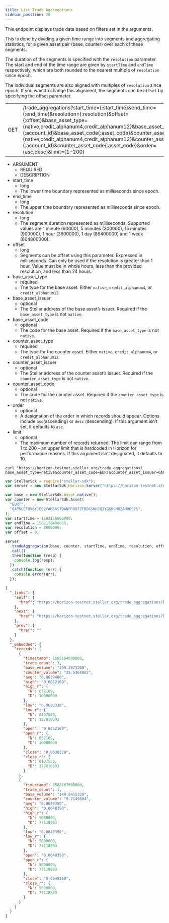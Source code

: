 ```yaml
---
title: List Trade Aggregations
sidebar_position: 20
---
```



This endpoint displays trade data based on filters set in the arguments.

This is done by dividing a given time range into segments and aggregating statistics, for a given asset pair (base, counter) over each of these segments.

The duration of the segments is specified with the `resolution` parameter. The start and end of the time range are given by `startTime` and `endTime` respectively, which are both rounded to the nearest multiple of `resolution` since epoch.

The individual segments are also aligned with multiples of `resolution` since epoch. If you want to change this alignment, the segments can be `offset` by specifying the offset parameter.

<Endpoint>

|  |  |
| --- | --- |
| GET | /trade_aggregations?start_time={:start_time}&end_time={:end_time}&resolution={:resolution}&offset={:offset}&base_asset_type={native,credit_alphanum4,credit_alphanum12}&base_asset_issuer={:account_id}&base_asset_code{:asset_code}&counter_asset_type={native,credit_alphanum4,credit_alphanum12}&counter_asset_issuer={:account_id}&counter_asset_code{:asset_code}&order={asc,desc}&limit={1-200} |

</Endpoint>

<AttributeTable>

- ARGUMENT
  - REQUIRED
  - DESCRIPTION
- start_time
  - long
  - The lower time boundary represented as milliseconds since epoch.
- end_time
  - long
  - The upper time boundary represented as milliseconds since epoch.
- resolution
  - long
  - The segment duration represented as milliseconds. Supported values are 1 minute (60000), 5 minutes (300000), 15 minutes (900000), 1 hour (3600000), 1 day (86400000) and 1 week (604800000).
- offset
  - long
  - Segments can be offset using this parameter. Expressed in milliseconds. Can only be used if the resolution is greater than 1 hour. Value must be in whole hours, less than the provided resolution, and less than 24 hours.
- base_asset_type
  - required
  - The type for the base asset. Either `native`, `credit_alphanum4`, or `credit_alphanum12`.
- base_asset_issuer
  - optional
  - The Stellar address of the base asset’s issuer. Required if the `base_asset_type` is not `native`.
- base_asset_code
  - optional
  - The code for the base asset. Required if the `base_asset_type` is not `native`.
- counter_asset_type
  - required
  - The type for the counter asset. Either `native`, `credit_alphanum4`, or `credit_alphanum12`.
- counter_asset_issuer
  - optional
  - The Stellar address of the counter asset’s issuer. Required if the `counter_asset_type` is not `native`.
- counter_asset_code
  - optional
  - The code for the counter asset. Required if the `counter_asset_type` is not `native`.
- order
  - optional
  - A designation of the order in which records should appear. Options include `asc`(ascending) or `desc` (descending). If this argument isn’t set, it defaults to `asc`.
- limit
  - optional
  - The maximum number of records returned. The limit can range from 1 to 200 - an upper limit that is hardcoded in Horizon for performance reasons. If this argument isn’t designated, it defaults to 10.

</AttributeTable>

<CodeExample title="Example Request">

```curl
curl "https://horizon-testnet.stellar.org/trade_aggregations?base_asset_type=native&counter_asset_code=EURT&counter_asset_issuer=GAP5LETOV6YIE62YAM56STDANPRDO7ZFDBGSNHJQIYGGKSMOZAHOOS2S&counter_asset_type=credit_alphanum4&resolution=3600000&start_time=1582156800000&end_time=1582178400000"
```

```js
var StellarSdk = require("stellar-sdk");
var server = new StellarSdk.Horizon.Server("https://horizon-testnet.stellar.org");

var base = new StellarSdk.Asset.native();
var counter = new StellarSdk.Asset(
  "EURT",
  "GAP5LETOV6YIE62YAM56STDANPRDO7ZFDBGSNHJQIYGGKSMOZAHOOS2S",
);
var startTime = 1582156800000;
var endTime = 1582178400000;
var resolution = 3600000;
var offset = 0;

server
  .tradeAggregation(base, counter, startTime, endTime, resolution, offset)
  .call()
  .then(function (resp) {
    console.log(resp);
  })
  .catch(function (err) {
    console.error(err);
  });
```

</CodeExample>

<ExampleResponse title="Example Response">

```json
{
  "_links": {
    "self": {
      "href": "https://horizon-testnet.stellar.org/trade_aggregations?base_asset_type=native\u0026counter_asset_code=EURT\u0026counter_asset_issuer=GAP5LETOV6YIE62YAM56STDANPRDO7ZFDBGSNHJQIYGGKSMOZAHOOS2S\u0026counter_asset_type=credit_alphanum4\u0026resolution=3600000\u0026start_time=1582156800000\u0026end_time=1582178400001"
    },
    "next": {
      "href": "https://horizon-testnet.stellar.org/trade_aggregations?base_asset_type=native\u0026counter_asset_code=EURT\u0026counter_asset_issuer=GAP5LETOV6YIE62YAM56STDANPRDO7ZFDBGSNHJQIYGGKSMOZAHOOS2S\u0026counter_asset_type=credit_alphanum4\u0026end_time=1582178400001\u0026resolution=3600000\u0026start_time=1582171200000"
    },
    "prev": {
      "href": ""
    }
  },
  "_embedded": {
    "records": [
      {
        "timestamp": 1582164000000,
        "trade_count": 3,
        "base_volume": "399.3873200",
        "counter_volume": "25.5368082",
        "avg": "0.0639400",
        "high": "0.0652169",
        "high_r": {
          "N": 652169,
          "D": 10000000
        },
        "low": "0.0638338",
        "low_r": {
          "N": 8107550,
          "D": 127010393
        },
        "open": "0.0652169",
        "open_r": {
          "N": 652169,
          "D": 10000000
        },
        "close": "0.0638338",
        "close_r": {
          "N": 8107550,
          "D": 127010393
        }
      },
      {
        "timestamp": 1582167600000,
        "trade_count": 1,
        "base_volume": "149.8415320",
        "counter_volume": "9.7149804",
        "avg": "0.0648350",
        "high": "0.0648350",
        "high_r": {
          "N": 5000000,
          "D": 77118803
        },
        "low": "0.0648350",
        "low_r": {
          "N": 5000000,
          "D": 77118803
        },
        "open": "0.0648350",
        "open_r": {
          "N": 5000000,
          "D": 77118803
        },
        "close": "0.0648350",
        "close_r": {
          "N": 5000000,
          "D": 77118803
        }
      }
    ]
  }
}
```

</ExampleResponse>
